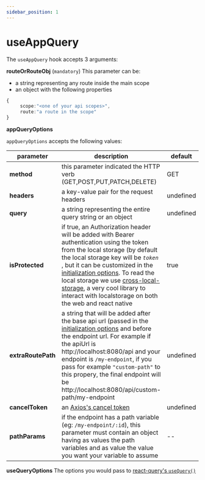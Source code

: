 ```yaml
---
sidebar_position: 1
---
```


# useAppQuery
The `useAppQuery` hook accepts 3 arguments:

**routeOrRouteObj** (`mandatory`)
This parameter can be:

 - a string representing any route inside the main scope
 - an object with the following properties
```typescript
{
     scope:"<one of your api scopes>",
     route:"a route in the scope"
}
```

**appQueryOptions**

`appQueryOptions` accepts the following values:
 
|parameter  |description  |default|
|--|--|--|
| **method** | this parameter indicated the HTTP verb (GET,POST,PUT,PATCH,DELETE)|GET|
|**headers**|a key-value pair for the request headers|undefined|
|**query**|a string representing the entire query string or an object|undefined|
|**isProtected**|if true, an Authorization header will be added with Bearer authentication using the token from the local storage (by default the local storage key will be *`token`* , but it can be customized in the [initialization options](#initialization). To read the local storage we use [cross-local-storage](https://github.com/apperside/cross-local-storage), a very cool library to interact with localstorage on both the web and react native|true|
|**extraRoutePath**|a string that will be added after the base api url (passed in the [initialization options](#initialization) and before the endpoint url. For example if the apiUrl is http://localhost:8080/api and your endpoint is `/my-endpoint`, if you pass for example `"custom-path"` to this propery, the final endpoint will be http://localhost:8080/api/custom-path/my-endpoint |undefined|
|**cancelToken**|an [Axios's cancel token](https://axios-http.com/docs/cancellation)|undefined|
|**pathParams**|if the endpoint has a path variable (eg: `/my-endpoint/:id`), this parameter must contain an object having as values the path variables and as value the value you want your variable to assume|--|


**useQueryOptions**
The options you would pass to [react-query's `useQuery()`](https://react-query.tanstack.com/reference/useQuery)
